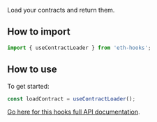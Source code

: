 Load your contracts and return them.

## How to import

```typescript
import { useContractLoader } from 'eth-hooks';
```

## How to use

To get started:

```typescript
const loadContract = useContractLoader();
```

[Go here for this hooks full API documentation](../../api/modules/Hooks#usecontractloader).
